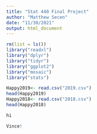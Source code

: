 ```yaml
---
title: "Stat 440 Final Project"
author: "Matthew Secen"
date: "11/30/2021"
output: html_document
---
```


```r
rm(list = ls())
library("readxl")
library("dplyr")
library("tidyr")
library("ggplot2")
library("mosaic")
library("stats")
```

```r
Happy2019<- read.csv("2019.csv")
head(Happy2019)
Happy2018<- read.csv("2018.csv")
head(Happy2018)
```

```r
hi
```


```r
Vince!
```